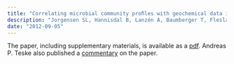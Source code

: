 ```yaml
---
title: "Correlating microbial community proﬁles with geochemical data in highly stratiﬁed sediments from the Arctic Mid-Ocean Ridge "
description: "Jorgensen SL, Hannisdal B, Lanzén A, Baumberger T, Flesland K, Fonseca R, Øvreås L, Steen IH, Thorseth IH, Pedersen RB, and Schleper C. Proceedings of the National Academy of Sciences, 2012, 109.42: E2846-E2855."
date: "2012-09-05"
---
```


The paper, including supplementary materials, is available as a <a href="http://www.pnas.org/content/109/42/E2846.full.pdf?with-ds=yes">pdf</a>. Andreas P. Teske also published a <a href="http://www.pnas.org/content/109/42/16756">commentary</a> on the paper.
